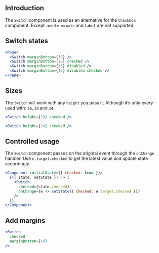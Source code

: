 
## Introduction

The `Switch` component is used as an alternative for the `Checkbox` component.
Except `indeterminate` and `label` are not supported.

## Switch states

```jsx
<Pane>
  <Switch marginBottom={16} />
  <Switch marginBottom={16} checked />
  <Switch marginBottom={16} disabled />
  <Switch marginBottom={16} disabled checked />
</Pane>
```

## Sizes

The `Switch` will work with any `height` you pass it. Although it’s only every used with: `16`, `20` and `24`.

```jsx
<Switch height={20} checked />
```

```jsx
<Switch height={24} checked />
```

## Controlled usage

The `Switch` component passes on the original event through the `onChange` handler.
Use `e.target.checked` to get the latest value and update state accordingly.

```jsx
<Component initialState={{ checked: true }}>
  {({ state, setState }) => (
    <Switch
      checked={state.checked}
      onChange={e => setState({ checked: e.target.checked })}
    />
  )}
</Component>
```

## Add margins

```jsx
<Switch
  checked
  marginBottom={40}
/>
```

<PropsTable of="SwitchControl" />
